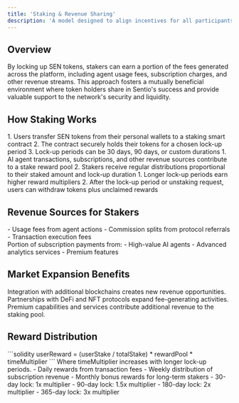 ```yaml
---
title: 'Staking & Revenue Sharing'
description: 'A model designed to align incentives for all participants in the Sentio ecosystem through token staking and fee distribution.'
---
```


## Overview

<Note>
  By locking up SEN tokens, stakers can earn a portion of the fees generated across the platform, including agent usage fees, subscription charges, and other revenue streams. This approach fosters a mutually beneficial environment where token holders share in Sentio's success and provide valuable support to the network's security and liquidity.
</Note>

## How Staking Works

<Steps>
  <Step title="Locking Up SEN">
    1. Users transfer SEN tokens from their personal wallets to a staking smart contract
    2. The contract securely holds their tokens for a chosen lock-up period
    3. Lock-up periods can be 30 days, 90 days, or custom durations
  </Step>
  <Step title="Earning Platform Fees">
    1. AI agent transactions, subscriptions, and other revenue sources contribute to a stake reward pool
    2. Stakers receive regular distributions proportional to their staked amount and lock-up duration
  </Step>
  <Step title="Lock-Up & Unstaking">
    1. Longer lock-up periods earn higher reward multipliers
    2. After the lock-up period or unstaking request, users can withdraw tokens plus unclaimed rewards
  </Step>
</Steps>

## Revenue Sources for Stakers

<CardGroup cols={2}>
  <Card
    title="Transaction Fees"
    icon="money-bill-transfer"
  >
    <div className="mt-2">
      - Usage fees from agent actions
      - Commission splits from protocol referrals
      - Transaction execution fees
    </div>
  </Card>
  <Card
    title="Subscription Plans"
    icon="calendar-check"
  >
    <div className="mt-2">
      Portion of subscription payments from:
      - High-value AI agents
      - Advanced analytics services
      - Premium features
    </div>
  </Card>
</CardGroup>

## Market Expansion Benefits

<CardGroup cols={3}>
  <Card
    title="New Chains"
    icon="link"
  >
    Integration with additional blockchains creates new revenue opportunities.
  </Card>
  <Card
    title="New Protocols"
    icon="plug"
  >
    Partnerships with DeFi and NFT protocols expand fee-generating activities.
  </Card>
  <Card
    title="New Features"
    icon="stars"
  >
    Premium capabilities and services contribute additional revenue to the staking pool.
  </Card>
</CardGroup>

## Reward Distribution

<AccordionGroup>
  <Accordion title="Calculation Formula">
    ```solidity
    userReward = (userStake / totalStake) * rewardPool * timeMultiplier
    ```
    Where timeMultiplier increases with longer lock-up periods.
  </Accordion>
  <Accordion title="Distribution Schedule">
    - Daily rewards from transaction fees
    - Weekly distribution of subscription revenue
    - Monthly bonus rewards for long-term stakers
  </Accordion>
  <Accordion title="Reward Multipliers">
    - 30-day lock: 1x multiplier
    - 90-day lock: 1.5x multiplier
    - 180-day lock: 2x multiplier
    - 365-day lock: 3x multiplier
  </Accordion>
</AccordionGroup> 